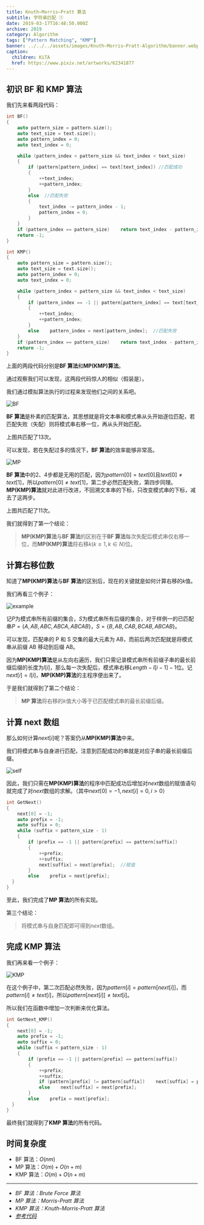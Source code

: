 ```yaml
---
title: Knuth–Morris–Pratt 算法
subtitle: 字符串匹配 ①
date: 2019-03-17T16:48:50.000Z
archive: 2019
category: Algorithm
tags: ["Pattern Matching", "KMP"]
banner: ../../../assets/images/Knuth–Morris–Pratt-Algorithm/banner.webp
caption:
  children: KiTA
  href: https://www.pixiv.net/artworks/62341877
---
```


## 初识 BF 和 KMP 算法

我们先来看两段代码：

```cpp
int BF()
{
    auto pattern_size = pattern.size();
    auto text_size = text.size();
    auto pattern_index = 0;
    auto text_index = 0;

    while (pattern_index < pattern_size && text_index < text_size)
    {
        if (pattern[pattern_index] == text[text_index]) //匹配成功
        {
            ++text_index;
            ++pattern_index;
        }
        else  //匹配失败
        {
            text_index -= pattern_index - 1;
            pattern_index = 0;
        }
    }
    if (pattern_index == pattern_size)    return text_index - pattern_index;
    return -1;
}
```

```cpp
int KMP()
{
    auto pattern_size = pattern.size();
    auto text_size = text.size();
    auto pattern_index = 0;
    auto text_index = 0;

    while (pattern_index < pattern_size && text_index < text_size)
    {
        if (pattern_index == -1 || pattern[pattern_index] == text[text_index])  //匹配成功
        {
            ++text_index;
            ++pattern_index;
        }
        else    pattern_index = next[pattern_index];  //匹配失败
    }
    if (pattern_index == pattern_size)    return text_index - pattern_index;
    return -1;
}
```

上面的两段代码分别是**BF 算法**和**MP(KMP)算法**。

通过观察我们可以发现，这两段代码惊人的相似（假装是）。

我们通过模拟算法执行的过程来发现他们之间的关系吧。

![BF](../../../assets/images/Knuth–Morris–Pratt-Algorithm/BF.webp)

**BF 算法**是朴素的匹配算法，其思想就是将文本串和模式串从头开始逐位匹配，若匹配失败（失配）则将模式串右移一位，再从头开始匹配。

上图共匹配了$13$次。

可以发现，若在失配过多的情况下，**BF 算法**的效率能够非常高。

![MP](../../../assets/images/Knuth–Morris–Pratt-Algorithm/MP.webp)

**BF 算法**中的$2$、$4$步都是无用的匹配，因为$pattern[0] = text[0]$且$text[0]{\neq}text[1]$，所以$pattern[0]{\neq}text[1]$，第二步必然匹配失败，第四步同理。**MP(KMP)算法**就对此进行改进，不回溯文本串的下标，只改变模式串的下标，减去了这两步。

上图共匹配了$11$次。

我们就得到了第一个结论：

> **MP(KMP)算法**与**BF 算法**的区别在于**BF 算法**每次失配后模式串仅右移一位，而**MP(KMP)算法**将右移$k(k{\geq}1, k{\in}N)$位。

## 计算右移位数

知道了**MP(KMP)算法**与**BF 算法**的区别后，现在的关键就是如何计算右移的$k$值。

我们再看三个例子：

![example](../../../assets/images/Knuth–Morris–Pratt-Algorithm/example.webp)

记$P$为模式串所有前缀的集合，$S$为模式串所有后缀的集合，对于样例一的已匹配串$P=\{A,AB,ABC,ABCA,ABCAB\}$，$S=\{B,AB,CAB,BCAB,ABCAB\}$。

可以发现，匹配串的 P 和 S 交集的最大元素为 AB​，而前后两次匹配就是将模式串从前缀 AB​ 移动到后缀 AB​。

因为**MP(KMP)算法**是从左向右遍历，我们只需记录模式串所有前缀子串的最长前缀后缀的长度为$l[i]$，那么每一次失配后，模式串右移$Length-l[i-1]-1$位。记$next[i]=l[i]$，**MP(KMP)算法**的主程序便出来了。

于是我们就得到了第二个结论：

> **MP 算法**将右移的$k$值大小等于已匹配模式串的最长前缀后缀。

## 计算 next 数组

那么如何计算$next[i]$呢？答案仍从**MP(KMP)算法**中来。

我们将模式串与自身进行匹配，注意到匹配成功的串就是对应子串的最长前缀后缀。

![self](../../../assets/images/Knuth–Morris–Pratt-Algorithm/self.webp)

因此，我们只需在**MP(KMP)算法**的程序中匹配成功后增加对$next$数组的赋值语句就完成了对$next$数组的求解。（其中$next[0]=-1, next[i]=0, i > 0$）

```cpp
int GetNext()
{
    next[0] = -1;
    auto prefix = -1;
    auto suffix = 0;
    while (suffix < pattern_size - 1)
    {
        if (prefix == -1 || pattern[prefix] == pattern[suffix])
        {
            ++prefix;
            ++suffix;
            next[suffix] = next[prefix];  //赋值
        }
        else    prefix = next[prefix];
  }
}
```

至此，我们完成了**MP 算法**的所有实现。

第三个结论：

> 将模式串与自身匹配即可得到$next$数组。

## 完成 KMP 算法

我们再来看一个例子：

![KMP](../../../assets/images/Knuth–Morris–Pratt-Algorithm/KMP.webp)

在这个例子中，第二次匹配必然失败，因为$pattern[i]=pattern[next[i]]$，而$pattern[i]{\neq}text[i]$，所以$pattern[next[i]]{\neq}text[i]$。

所以我们在函数中增加一次判断来优化算法。

```cpp
int GetNext_KMP()
{
    next[0] = -1;
    auto prefix = -1;
    auto suffix = 0;
    while (suffix < pattern_size - 1)
    {
        if (prefix == -1 || pattern[prefix] == pattern[suffix])
        {
            ++prefix;
            ++suffix;
            if (pattern[prefix] != pattern[suffix])    next[suffix] = prefix;
            else    next[suffix] = next[prefix];
        }
        else    prefix = next[prefix];
  }
}
```

最终我们就得到了**KMP 算法**的所有代码。

## 时间复杂度

- BF 算法：$O(nm)$
- MP 算法：$O(m)+O(n+m)$
- KMP 算法：$O(m)+O(n+m)$

---

- _BF 算法：Brute Force 算法_
- _MP 算法：Morris-Pratt 算法_
- _KMP 算法：Knuth-Morris-Pratt 算法_
- _[参考代码](https://github.com/YXL76/my-cpp-library/blob/master/my-cpp-library/include/Algorithm/StringAlgorithm.h)_
